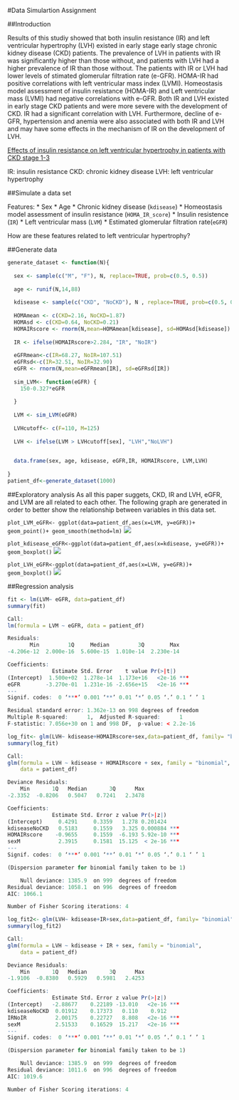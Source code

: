 #Data Simulartion Assignment

##Introduction

Results of this studiy showed that both insulin resistance (IR) and left ventricular hypertrophy (LVH) existed in early stage early stage chronic kidney disease (CKD) patients. The prevalence of LVH in patients with IR was significantly higher than those without, and patients with LVH had a higher prevalence of IR than those without. The patients with IR or LVH had lower levels of stimated glomerular filtration rate (e-GFR). HOMA-IR had positive correlations with left ventricular mass index (LVMI). Homeostasis  model  assessment  of  insulin  resistance (HOMA-IR)  and Left ventricular mass (LVMI) had negative correlations with e-GFR. Both IR and LVH existed in early stage CKD patients and were more severe with the development of CKD. IR had a significant correlation with LVH. Furthermore, decline of e-GFR, hypertension and anemia were also associated with both IR and LVH and may have some effects in the mechanism of IR on the development of LVH.

[Effects of insulin resistance on left ventricular hypertrophy in patients with CKD stage 1-3](http://www.ncbi.nlm.nih.gov/pubmed/24839054)

IR: insulin resistance
CKD: chronic kidney disease
LVH: left ventricular hypertrophy

##Simulate a data set

Features:
* Sex
* Age
* Chronic kidney disease (`kdisease`)
* Homeostasis  model  assessment  of  insulin  resistance (`HOMA_IR_score`)
* Insulin resistence (`IR`)
* Left ventricular mass (`LVM`)
* Estimated glomerular filtration rate(`eGFR`)

How are these features related to left ventricular hypertrophy?

##Generate data
```r
generate_dataset <- function(N){ 
  
  sex <- sample(c("M", "F"), N, replace=TRUE, prob=c(0.5, 0.5))
  
  age <- runif(N,14,88)
  
  kdisease <- sample(c("CKD", "NoCKD"), N , replace=TRUE, prob=c(0.5, 0.5))
  
  HOMAmean <- c(CKD=2.16, NoCKD=1.87)  
  HOMAsd <- c(CKD=0.64, NoCKD=0.21)
  HOMAIRscore <- rnorm(N,mean=HOMAmean[kdisease], sd=HOMAsd[kdisease])
  
  IR <- ifelse(HOMAIRscore>2.284, "IR", "NoIR")
  
  eGFRmean<-c(IR=68.27, NoIR=107.51)
  eGFRsd<-c(IR=32.51, NoIR=32.90)
  eGFR <- rnorm(N,mean=eGFRmean[IR], sd=eGFRsd[IR])
  
  sim_LVM<- function(eGFR) { 
    150-0.327*eGFR 
    
  }
  
  LVM <- sim_LVM(eGFR)
  
  LVHcutoff<- c(F=110, M=125)
  
  LVH <- ifelse(LVM > LVHcutoff[sex], "LVH","NoLVH")

  
  data.frame(sex, age, kdisease, eGFR,IR, HOMAIRscore, LVM,LVH)
     
}
patient_df<-generate_dataset(1000)
```

##Exploratory analysis
 As all this paper suggets, CKD, IR and LVH, eGFR, and LVM are all related to each other. The following graph are generated in order to better show the relationship between variables in this data set. 

`plot_LVM_eGFR<- ggplot(data=patient_df,aes(x=LVM, y=eGFR))+ geom_point()+ geom_smooth(method=lm)`
![](LVM_eGFR.png)

`plot_kdisease_eGFR<-ggplot(data=patient_df,aes(x=kdisease, y=eGFR))+ geom_boxplot()`
![](kdisease_eGFR.png)

`plot_LVH_eGFR<-ggplot(data=patient_df,aes(x=LVH, y=eGFR))+ geom_boxplot()`
![](LVH_eGFR.png)

##Regression analysis

```r
fit <- lm(LVM~ eGFR, data=patient_df)
summary(fit)
```
```r
Call:
lm(formula = LVM ~ eGFR, data = patient_df)

Residuals:
       Min         1Q     Median         3Q        Max 
-4.206e-12  2.000e-16  5.600e-15  1.010e-14  2.230e-14 

Coefficients:
              Estimate Std. Error    t value Pr(>|t|)    
(Intercept)  1.500e+02  1.278e-14  1.173e+16   <2e-16 ***
eGFR        -3.270e-01  1.231e-16 -2.656e+15   <2e-16 ***
---
Signif. codes:  0 ‘***’ 0.001 ‘**’ 0.01 ‘*’ 0.05 ‘.’ 0.1 ‘ ’ 1

Residual standard error: 1.362e-13 on 998 degrees of freedom
Multiple R-squared:      1,  Adjusted R-squared:      1 
F-statistic: 7.056e+30 on 1 and 998 DF,  p-value: < 2.2e-16
```



```r
log_fit<- glm(LVH~ kdisease+HOMAIRscore+sex,data=patient_df, family= "binomial" )
summary(log_fit)
```
```r
Call:
glm(formula = LVH ~ kdisease + HOMAIRscore + sex, family = "binomial", 
    data = patient_df)

Deviance Residuals: 
    Min       1Q   Median       3Q      Max  
-2.3352  -0.8206   0.5047   0.7241   2.3478  

Coefficients:
              Estimate Std. Error z value Pr(>|z|)    
(Intercept)     0.4291     0.3359   1.278 0.201424    
kdiseaseNoCKD   0.5183     0.1559   3.325 0.000884 ***
HOMAIRscore    -0.9655     0.1559  -6.193 5.92e-10 ***
sexM            2.3915     0.1581  15.125  < 2e-16 ***
---
Signif. codes:  0 ‘***’ 0.001 ‘**’ 0.01 ‘*’ 0.05 ‘.’ 0.1 ‘ ’ 1

(Dispersion parameter for binomial family taken to be 1)

    Null deviance: 1385.9  on 999  degrees of freedom
Residual deviance: 1058.1  on 996  degrees of freedom
AIC: 1066.1

Number of Fisher Scoring iterations: 4
```


```r
log_fit2<- glm(LVH~ kdisease+IR+sex,data=patient_df, family= "binomial" )
summary(log_fit2)
```
```r
Call:
glm(formula = LVH ~ kdisease + IR + sex, family = "binomial", 
    data = patient_df)

Deviance Residuals: 
    Min       1Q   Median       3Q      Max  
-1.9106  -0.8380   0.5929   0.5981   2.4253  

Coefficients:
              Estimate Std. Error z value Pr(>|z|)    
(Intercept)   -2.88677    0.22189 -13.010   <2e-16 ***
kdiseaseNoCKD  0.01912    0.17373   0.110    0.912    
IRNoIR         2.00175    0.22727   8.808   <2e-16 ***
sexM           2.51533    0.16529  15.217   <2e-16 ***
---
Signif. codes:  0 ‘***’ 0.001 ‘**’ 0.01 ‘*’ 0.05 ‘.’ 0.1 ‘ ’ 1

(Dispersion parameter for binomial family taken to be 1)

    Null deviance: 1385.9  on 999  degrees of freedom
Residual deviance: 1011.6  on 996  degrees of freedom
AIC: 1019.6

Number of Fisher Scoring iterations: 4
```









